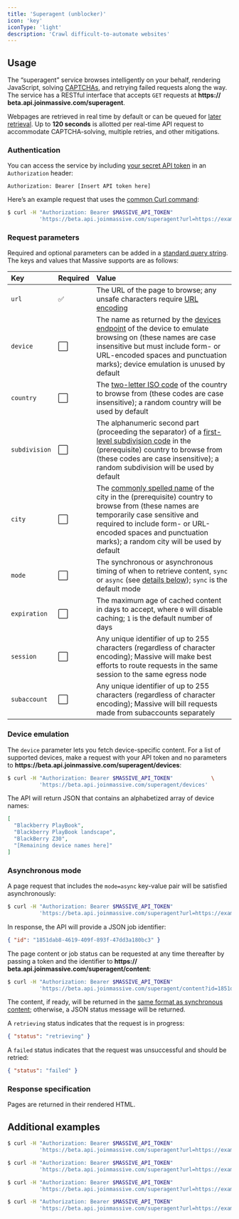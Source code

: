 ```yaml
---
title: 'Superagent (unblocker)'
icon: 'key'
iconType: 'light'
description: 'Crawl difficult-to-automate websites'
---
```


## Usage

The “superagent” service browses intelligently on your behalf, rendering JavaScript, solving
[CAPTCHAs](https://www.ibm.com/topics/captcha), and retrying failed requests along the way. The
service has a RESTful interface that accepts `GET` requests at
**https://&#8203;beta.api.joinmassive.com/superagent**.

Webpages are retrieved in real time by default or can be queued for
[later retrieval](#asynchronous-mode). Up to **120 seconds** is allotted per real-time API request
to accommodate CAPTCHA-solving, multiple retries, and other mitigations.

### Authentication

You can access the service by including
[your secret API token](https://partners.joinmassive.com/profile) in an `Authorization` header:

```http
Authorization: Bearer [Insert API token here]
```

Here’s an example request that uses the [common Curl command](https://curl.se/):

```bash
$ curl -H "Authorization: Bearer $MASSIVE_API_TOKEN"                             \
          'https://beta.api.joinmassive.com/superagent?url=https://example.com/'
```

### Request parameters

Required and optional parameters can be added in a
[standard query string](https://developer.mozilla.org/en-US/docs/Learn/Common_questions/What_is_a_URL#parameters).
The keys and values that Massive supports are as follows:

| Key           | Required | Value                                                                                                                                                                                                                                                                         |
| :------------ | :------- | :---------------------------------------------------------------------------------------------------------------------------------------------------------------------------------------------------------------------------------------------------------------------------- |
| `url`         | ✅       | The URL of the page to browse; any unsafe characters require [URL encoding](https://developer.mozilla.org/en-US/docs/Glossary/Percent-encoding)                                                                                                                               |
| `device`      | ⬜       | The name as returned by the [devices endpoint](#device-emulation) of the device to emulate browsing on (these names are case insensitive but must include form- or URL-encoded spaces and punctuation marks); device emulation is unused by default                           |
| `country`     | ⬜       | The [two-letter ISO code](https://www.iso.org/obp/ui/#search/code) of the country to browse from (these codes are case insensitive); a random country will be used by default                                                                                                 |
| `subdivision` | ⬜       | The alphanumeric second part (proceeding the separator) of a [first-level subdivision code](https://www.iso.org/obp/ui/#search/code) in the (prerequisite) country to browse from (these codes are case insensitive); a random subdivision will be used by default            |
| `city`        | ⬜       | The [commonly spelled name](https://www.geonames.org/) of the city in the (prerequisite) country to browse from (these names are temporarily case sensitive and required to include form- or URL-encoded spaces and punctuation marks); a random city will be used by default |
| `mode`        | ⬜       | The synchronous or asynchronous timing of when to retrieve content, `sync` or `async` (see [details below](#asynchronous-mode)); `sync` is the default mode                                                                                                                   |
| `expiration`  | ⬜       | The maximum age of cached content in days to accept, where `0` will disable caching; `1` is the default number of days                                                                                                                                                        |
| `session`     | ⬜       | Any unique identifier of up to 255 characters (regardless of character encoding); Massive will make best efforts to route requests in the same session to the same egress node                                                                                                |
| `subaccount`  | ⬜       | Any unique identifier of up to 255 characters (regardless of character encoding); Massive will bill requests made from subaccounts separately                                                                                                                                 |

### Device emulation

The `device` parameter lets you fetch device-specific content. For a list of supported devices, make
a request with your API token and no parameters to
**https://&#8203;beta.api.joinmassive.com/superagent/devices**:

```bash
$ curl -H "Authorization: Bearer $MASSIVE_API_TOKEN"            \
          'https://beta.api.joinmassive.com/superagent/devices'
```

The API will return JSON that contains an alphabetized array of device names:

```json
[
  "Blackberry PlayBook",
  "Blackberry PlayBook landscape",
  "BlackBerry Z30",
  "[Remaining device names here]"
]
```

### Asynchronous mode

A page request that includes the `mode=async` key-value pair will be satisfied asynchronously:

```bash
$ curl -H "Authorization: Bearer $MASSIVE_API_TOKEN"                                        \
          'https://beta.api.joinmassive.com/superagent?url=https://example.com/&mode=async'
```

In response, the API will provide a JSON job identifier:

```json
{ "id": "1851dab8-4619-409f-893f-47dd3a180bc3" }
```

The page content or job status can be requested at any time thereafter by passing a token and the
identifier to **https://&#8203;beta.api.joinmassive.com/superagent/content**:

```bash
$ curl -H "Authorization: Bearer $MASSIVE_API_TOKEN"                                                    \
          'https://beta.api.joinmassive.com/superagent/content?id=1851dab8-4619-409f-893f-47dd3a180bc3'
```

The content, if ready, will be returned in the
[same format as synchronous content](#response-specification); otherwise, a JSON status message will
be returned.

A `retrieving` status indicates that the request is in progress:

```json
{ "status": "retrieving" }
```

A `failed` status indicates that the request was unsuccessful and should be retried:

```json
{ "status": "failed" }
```

### Response specification

Pages are returned in their rendered HTML.

## Additional examples

```bash
$ curl -H "Authorization: Bearer $MASSIVE_API_TOKEN"                                                        \
          'https://beta.api.joinmassive.com/superagent?url=https://example.com/&device=blackberry+playbook'
```

```bash
$ curl -H "Authorization: Bearer $MASSIVE_API_TOKEN"                                        \
          'https://beta.api.joinmassive.com/superagent?url=https://example.com/&country=us'
```

```bash
$ curl -H "Authorization: Bearer $MASSIVE_API_TOKEN"                                          \
          'https://beta.api.joinmassive.com/superagent?url=https://example.com/&expiration=0'
```

```bash
$ curl -H "Authorization: Bearer $MASSIVE_API_TOKEN"                                                        \
          'https://beta.api.joinmassive.com/superagent?url=https://example.com/&session=foo&subaccount=bar'
```
